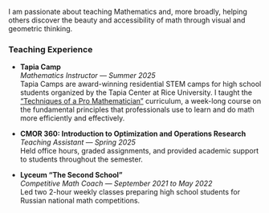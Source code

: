 I am passionate about teaching Mathematics and, more broadly, helping others discover the beauty and accessibility of math through visual and geometric thinking.  

<!-- ## Teaching Experience 

- **Tapia Camp**, Mathematics Instructor, Summer 2025

    Tapia Camp is a summer program for high school students interested in STEM fields.

- **Introduction to Optimization and Operations Research (CMOR 360)**, Teaching Assistant, Spring 2025

    During the semester, I held office hours, graded assignments, and helped students with the course material.

- **Lyceum "The Second School"**, Competitive Math Coach, September 2021 -- May 2022

    Taught two 2-hour classes per week to high school students to prepare them for Russian national competitions in Mathematics. -->

### Teaching Experience


- **Tapia Camp**  
*Mathematics Instructor — Summer 2025*<br>
Tapia Camps are award-winning residential STEM camps for high school students organized by the Tapia Center at Rice University.
I taught the ["Techniques of a Pro Mathematician"](https://tapiacenter.rice.edu/techniques-pro-mathematician) curriculum, a week-long course on the fundamental principles that professionals use to learn and do math more efficiently and effectively.

- **CMOR 360: Introduction to Optimization and Operations Research**  
*Teaching Assistant — Spring 2025*<br>
Held office hours, graded assignments, and provided academic support to students throughout the semester.

- **Lyceum “The Second School”**  
*Competitive Math Coach — September 2021 to May 2022*<br>
Led two 2-hour weekly classes preparing high school students for Russian national math competitions.

